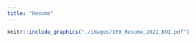```yaml
---
title: "Resume"
---
```


```r
knitr::include_graphics("./images/IFB_Resume_2021_BOI.pdf")
```